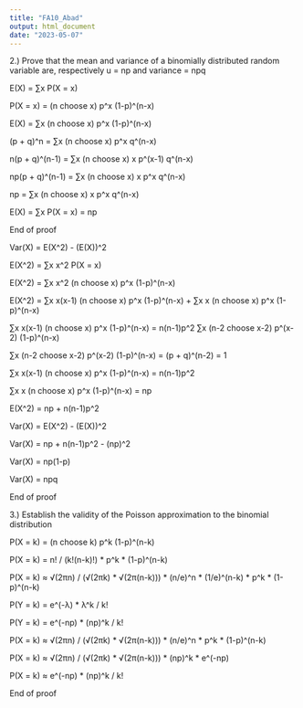 ---
title: "FA10_Abad"
output: html_document
date: "2023-05-07"
---


2.) Prove that the mean and variance of a binomially distributed random variable are, respectively u = np and variance = npq

E(X) = ∑x P(X = x)

P(X = x) = (n choose x) p^x (1-p)^(n-x)

E(X) = ∑x (n choose x) p^x (1-p)^(n-x)

(p + q)^n = ∑x (n choose x) p^x q^(n-x)

n(p + q)^(n-1) = ∑x (n choose x) x p^(x-1) q^(n-x)

np(p + q)^(n-1) = ∑x (n choose x) x p^x q^(n-x)

np = ∑x (n choose x) x p^x q^(n-x)

E(X) = ∑x P(X = x) = np

End of proof



Var(X) = E(X^2) - (E(X))^2


E(X^2) = ∑x x^2 P(X = x)

E(X^2) = ∑x x^2 (n choose x) p^x (1-p)^(n-x)

E(X^2) = ∑x x(x-1) (n choose x) p^x (1-p)^(n-x) + ∑x x (n choose x) p^x (1-p)^(n-x)

∑x x(x-1) (n choose x) p^x (1-p)^(n-x) = n(n-1)p^2 ∑x (n-2 choose x-2) p^(x-2) (1-p)^(n-x)

∑x (n-2 choose x-2) p^(x-2) (1-p)^(n-x) = (p + q)^(n-2) = 1

∑x x(x-1) (n choose x) p^x (1-p)^(n-x) = n(n-1)p^2

∑x x (n choose x) p^x (1-p)^(n-x) = np

E(X^2) = np + n(n-1)p^2

Var(X) = E(X^2) - (E(X))^2

Var(X) = np + n(n-1)p^2 - (np)^2

Var(X) = np(1-p)

Var(X) = npq

End of proof


3.) Establish the validity of the Poisson approximation to the binomial distribution

P(X = k) = (n choose k) p^k (1-p)^(n-k)

P(X = k) = n! / (k!(n-k)!) * p^k * (1-p)^(n-k)

P(X = k) ≈ √(2πn) / (√(2πk) * √(2π(n-k))) * (n/e)^n * (1/e)^(n-k) * p^k * (1-p)^(n-k)

P(Y = k) = e^(-λ) * λ^k / k!

P(Y = k) = e^(-np) * (np)^k / k!

P(X = k) ≈ √(2πn) / (√(2πk) * √(2π(n-k))) * (n/e)^n * p^k * (1-p)^(n-k)

P(X = k) ≈ √(2πn) / (√(2πk) * √(2π(n-k))) * (np)^k * e^(-np)

P(X = k) ≈ e^(-np) * (np)^k / k!

End of proof
